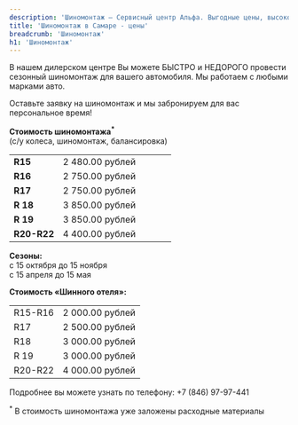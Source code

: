 ```yaml
---
description: 'Шиномонтаж — Сервисный центр Альфа. Выгодные цены, высокое качество работы, официальный автосервис General Motors в Самаре.'
title: 'Шиномонтаж в Самаре - цены'
breadcrumb: 'Шиномонтаж'
h1: 'Шиномонтаж'
---
```

<p>
	 В нашем дилерском центре Вы можете БЫСТРО и НЕДОРОГО провести сезонный шиномонтаж для вашего автомобиля. Мы работаем с любыми марками авто.
</p>
<p>
	 Оставьте заявку на шиномонтаж и мы забронируем для вас персональное время!
</p>

<p>
 <b>Стоимость шиномонтажа<sup>*</sup></b><br />
	 (с/у колеса, шиномонтаж, балансировка)
</p>
<table>
<tbody>
<tr>
	<td><b>R15</b></td>
	<td>
		 2 480.00 рублей
	</td>
</tr>
<tr>
	<td>
 <b>R16</b>
	</td>
	<td>
		 2 750.00 рублей
	</td>
</tr>
<tr>
	<td>
 <b>R17</b>
	</td>
	<td>
		 2 750.00 рублей<br />
	</td>
</tr>
<tr>
	<td>
 <b>R 18</b>
	</td>
	<td>
		 3 850.00 рублей&nbsp; &nbsp; &nbsp; &nbsp; &nbsp; &nbsp; &nbsp;<br />
	</td>
</tr>
<tr>
	<td colspan="1">
 <b>R 19</b>
	</td>
	<td colspan="1">
		 3 850.00 рублей
	</td>
</tr>
<tr>
	<td>
 <b>R20-R22</b>
	</td>
	<td>
		 4 400.00 рублей
	</td>
</tr>
</tbody>
</table>
<p>
 <b>Сезоны:</b><br />
	 с 15 октября до 15 ноября<br />
	 с 15 апреля до 15 мая
</p>
<p>
 <b>Стоимость «Шинного отеля»:</b>
</p>
<p>
</p>
<table>
<tbody>
<tr>
	<td>
		 R15-R16
	</td>
	<td>
		 2 000.00 рублей
	</td>
</tr>
<tr>
	<td>
		 R17
	</td>
	<td>
		 2 500.00 рублей
	</td>
</tr>
<tr>
	<td>
		 R18
	</td>
	<td>
		 3 000.00 рублей
	</td>
</tr>
<tr>
	<td>
		 R 19
	</td>
	<td>
		 3 000.00 рублей<br />
	</td>
</tr>
<tr>
	<td>
		 R20-R22
	</td>
	<td>
		 4 000.00 рублей
	</td>
</tr>
</tbody>
</table>
<p>
	 Подробнее вы можете узнать по телефону: +7 (846) 97-97-441
</p>
<p>
 <sup>*</sup> В стоимость шиномонтажа уже заложены расходные материалы
</p>